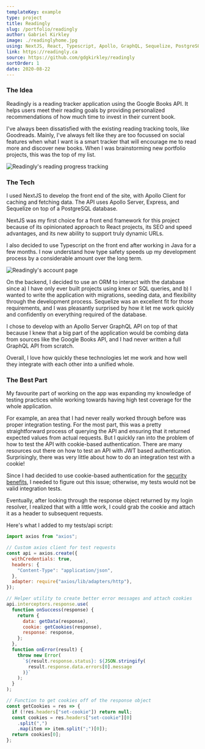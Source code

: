 ```yaml
---
templateKey: example
type: project
title: Readingly
slug: /portfolio/readingly
author: Gabriel Kirkley
image: ./readinglyhome.jpg
using: NextJS, React, Typescript, Apollo, GraphQL, Sequelize, PostgreSQL
link: https://readingly.ca
source: https://github.com/gdgkirkley/readingly
sortOrder: 1
date: 2020-08-22
---
```


### The Idea

Readingly is a reading tracker application using the Google Books API. It helps
users meet their reading goals by providing personalized recommendations of how
much time to invest in their current book.

I've always been dissatisfied with the existing reading tracking tools, like
Goodreads. Mainly, I've always felt like they are too focussed on social
features when what I want is a smart tracker that will encourage me to read more
and discover new books. When I was brainstorming new portfolio projects, this
was the top of my list.

![Readingly's reading progress tracking](./readinglybook.jpg)

### The Tech

I used NextJS to develop the front end of the site, with Apollo Client for
caching and fetching data. The API uses Apollo Server, Express, and Sequelize on
top of a PostgreSQL database.

NextJS was my first choice for a front end framework for this project because of
its opinionated approach to React projects, its SEO and speed advantages, and
its new ability to support truly dynamic URLs.

I also decided to use Typescript on the front end after working in Java for a
few months. I now understand how type safety speeds up my development process by
a considerable amount over the long term.

![Readingly's account page](./readinglyaccount.jpg)

On the backend, I decided to use an ORM to interact with the database since a) I
have only ever built projects using knex or SQL queries, and b) I wanted to
write the application with migrations, seeding data, and flexibility through the
development process. Sequelize was an excellent fit for those requirements, and
I was pleasantly surprised by how it let me work quickly and confidently on
everything required of the database.

I chose to develop with an Apollo Server GraphQL API on top of that because I
knew that a big part of the application would be combing data from sources like
the Google Books API, and I had never written a full GraphQL API from scratch.

Overall, I love how quickly these technologies let me work and how well they
integrate with each other into a unified whole.

### The Best Part

My favourite part of working on the app was expanding my knowledge of testing
practices while working towards having high test coverage for the whole
application.

For example, an area that I had never really worked through before was proper
integration testing. For the most part, this was a pretty straightforward
process of querying the API and ensuring that it returned expected values from
actual requests. But I quickly ran into the problem of how to test the API with
cookie-based authentication. There are many resources out there on how to test
an API with JWT based authentication. Surprisingly, there was very little about
how to do an integration test with a cookie!

Since I had decided to use cookie-based authentication for the
[security benefits](https://hasura.io/blog/best-practices-of-using-jwt-with-graphql/#jwt_security),
I needed to figure out this issue; otherwise, my tests would not be valid
integration tests.

Eventually, after looking through the response object returned by my login
resolver, I realized that with a little work, I could grab the cookie and attach
it as a header to subsequent requests.

Here's what I added to my tests/api script:

```js
import axios from "axios";

// Custom axios client for test requests
const api = axios.create({
  withCredentials: true,
  headers: {
    "Content-Type": "application/json",
  },
  adapter: require("axios/lib/adapters/http"),
});

// Helper utility to create better error messages and attach cookies
api.interceptors.response.use(
  function onSuccess(response) {
    return {
      data: getData(response),
      cookie: getCookies(response),
      response: response,
    };
  },
  function onError(result) {
    throw new Error(
      `${result.response.status}: ${JSON.stringify(
        result.response.data.errors[0].message
      )}`
    );
  }
);

// Function to get cookies off of the response object
const getCookies = res => {
  if (!res.headers["set-cookie"]) return null;
  const cookies = res.headers["set-cookie"][0]
    .split(",")
    .map(item => item.split(";")[0]);
  return cookies[0];
};
```
